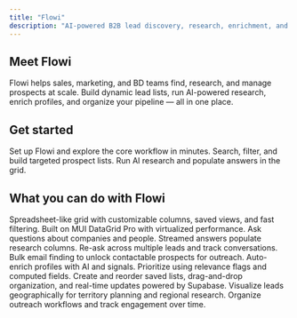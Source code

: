 ```yaml
---
title: "Flowi"
description: "AI-powered B2B lead discovery, research, enrichment, and outreach"
---
```


## Meet Flowi

Flowi helps sales, marketing, and BD teams find, research, and manage prospects at scale. Build dynamic lead lists, run AI-powered research, enrich profiles, and organize your pipeline — all in one place.

## Get started

<Columns cols={3}>
  <Card
    title="Quickstart"
    icon="rocket"
    href="/quickstart"
  >
    Set up Flowi and explore the core workflow in minutes.
  </Card>
  <Card
    title="Find new leads"
    icon="magnifying-glass"
    href="/user-guide/finding-leads"
  >
    Search, filter, and build targeted prospect lists.
  </Card>
  <Card
    title="Ask questions about leads"
    icon="comment-dots"
    href="/user-guide/asking-questions"
  >
    Run AI research and populate answers in the grid.
  </Card>
</Columns>

## What you can do with Flowi

<Columns cols={2}>
  <Card
    title="Lead discovery & management"
  >
    Spreadsheet-like grid with customizable columns, saved views, and fast filtering. Built on MUI DataGrid Pro with virtualized performance.
  </Card>
  <Card
    title="AI-powered research"
  >
    Ask questions about companies and people. Streamed answers populate research columns. Re-ask across multiple leads and track conversations.
  </Card>
  <Card
    title="Email discovery"
  >
    Bulk email finding to unlock contactable prospects for outreach.
  </Card>
  <Card
    title="Lead scoring & enrichment"
  >
    Auto-enrich profiles with AI and signals. Prioritize using relevance flags and computed fields.
  </Card>
  <Card
    title="List management & collaboration"
  >
    Create and reorder saved lists, drag-and-drop organization, and real-time updates powered by Supabase.
  </Card>
  <Card
    title="Map visualization"
  >
    Visualize leads geographically for territory planning and regional research.
  </Card>
  <Card
    title="Campaign management"
  >
    Organize outreach workflows and track engagement over time.
  </Card>
</Columns>
